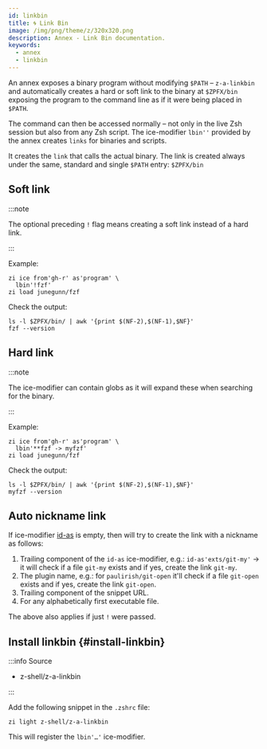 ```yaml
---
id: linkbin
title: 🌀 Link Bin
image: /img/png/theme/z/320x320.png
description: Annex - Link Bin documentation.
keywords:
  - annex
  - linkbin
---
```


<!-- @format -->


An annex exposes a binary program without modifying `$PATH` – `z-a-linkbin` and automatically creates a hard or soft link to the binary at `$ZPFX/bin` exposing the program to the command line as if it were being placed in `$PATH`.

The command can then be accessed normally – not only in the live Zsh session but also from any Zsh script. The ice-modifier `lbin''` provided by the annex creates `links` for binaries and scripts.

It creates the `link` that calls the actual binary. The link is created always under the same, standard and single `$PATH` entry: `$ZPFX/bin`

## Soft link

:::note

The optional preceding `!` flag means creating a soft link instead of a hard link.

:::

Example:

```shell {2} showLineNumbers
zi ice from'gh-r' as'program' \
  lbin'!fzf'
zi load junegunn/fzf
```

Check the output:

```shell showLineNumbers
ls -l $ZPFX/bin/ | awk '{print $(NF-2),$(NF-1),$NF}'
fzf --version
```

## Hard link

:::note

The ice-modifier can contain globs as it will expand these when searching for the binary.

:::

Example:

```shell {2} showLineNumbers
zi ice from'gh-r' as'program' \
  lbin'**fzf -> myfzf'
zi load junegunn/fzf
```

Check the output:

```shell
ls -l $ZPFX/bin/ | awk '{print $(NF-2),$(NF-1),$NF}'
myfzf --version
```

## Auto nickname link

If ice-modifier [id-as](/docs/guides/syntax/standard#id-as) is empty, then will try to create the link with a nickname as follows:

1.  Trailing component of the `id-as` ice-modifier, e.g.: `id-as'exts/git-my'` → it will check if a file `git-my` exists and if yes, create the link `git-my`.
2.  The plugin name, e.g.: for `paulirish/git-open` it'll check if a file `git-open` exists and if yes, create the link `git-open`.
3.  Trailing component of the snippet URL.
4.  For any alphabetically first executable file.

The above also applies if just `!` were passed.

## Install linkbin {#install-linkbin}

:::info Source

-   <Link className='github-link' href='https://github.com/z-shell/z-a-linkbin'>
      z-shell/z-a-linkbin
    </Link>

:::

<Tabs>
  <TabItem value="default" label="Default" default>

Add the following snippet in the `.zshrc` file:

```shell
zi light z-shell/z-a-linkbin
```

</TabItem>
</Tabs>

This will register the `lbin'…'` ice-modifier.
